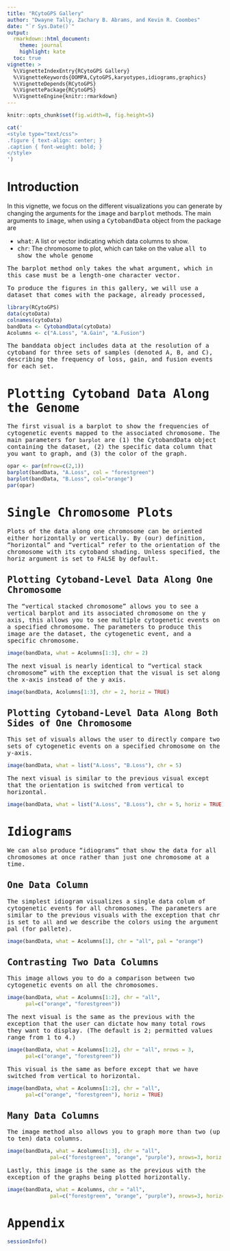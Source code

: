 ---
title: "RCytoGPS Gallery"
author: "Dwayne Tally, Zachary B. Abrams, and Kevin R. Coombes"
date: "`r Sys.Date()`"
output:
  rmarkdown::html_document:
    theme: journal
    highlight: kate
  toc: true
vignette: >
  %\VignetteIndexEntry{RCytoGPS Gallery}
  %\VignetteKeywords{OOMPA,CytoGPS,karyotypes,idiograms,graphics}
  %\VignetteDepends{RCytoGPS}
  %\VignettePackage{RCytoGPS}
  %\VignetteEngine{knitr::rmarkdown}
---


```{r opts, echo=FALSE, results="hide"}
knitr::opts_chunk$set(fig.width=8, fig.height=5)
```
```{r mycss, results="asis", echo=FALSE}
cat('
<style type="text/css">
.figure { text-align: center; }
.caption { font-weight: bold; }
</style>
')
```
# Introduction
In this vignette, we focus on the different visualizations you can generate by
changing the arguments for the <tt>image</tt> and <tt>barplot</tt> methods. The main arguments
to <tt>image</tt>, when using a <tt>CytobandData</tt> object from the package are

* <tt>what</tt>: A list or vector indicating which data columns to show.
* <tt>chr</tt>: The chromosome to plot, which can take on the value <tt>all<tt> to show the whole genome

The <tt>barplot</tt> method only takes the <tt>what</tt> argument, which in this case must be a
length-one character vector.

To produce the figures in this gallery, we will use a dataset that comes with the
package, already processed,
```{r Setup}
library(RCytoGPS)
data(cytoData)
colnames(cytoData)
bandData <- CytobandData(cytoData)
Acolumns <- c("A.Loss", "A.Gain", "A.Fusion")
```
The <tt>banddata</tt> object includes data at the resolution of a cytoband for three sets
of samples (denoted A, B, and C), describing the frequency of loss, gain, and fusion
events for each set.

# Plotting Cytoband Data Along the Genome
The first visual is a barplot to show the frequencies of cytogenetic events mapped to the
associated chromosome. The main parameters for `barplot` are (1) the <tt>CytobandData</tt>
object containing the dataset, (2) the specific data column that  you want to graph, and
(3) the color of the graph.
```{r gb, fig.cap="Figure 1: Cytoband level data along the genome.", fig.width=14, fig.height=7}
opar <- par(mfrow=c(2,1))
barplot(bandData, "A.Loss", col = "forestgreen")
barplot(bandData, "B.Loss", col="orange")
par(opar)
```

# Single Chromosome Plots
Plots of the data along one chromosome can be oriented either horizontally or vertically.
By (our) definition, "horizontal" and "vertical" refer to the orientation of the chromosome
with its cytoband shading. Unless specified, the <tt>horiz</tt> argument is set to
<tt>FALSE</tt> by default.

## Plotting Cytoband-Level Data Along One Chromosome
The "vertical stacked chromosome" allows you to see a vertical barplot and its associated
chromosome on the y axis, this allows you to see multiple cytogenetic events on a specified
chromosome. The parameters to produce this image are the dataset, the cytogenetic event, and
a specific chromosome.

```{r v.plot2Chrom, fig.width=8, fig.height=5,fig.cap = "Figure 2: Vertical stacked barplot of LGF frequencies on chromosome 2 for type A samples."}
image(bandData, what = Acolumns[1:3], chr = 2)
```
The next visual is nearly identical to "vertical stack chromosome" with the exception that the visual is set along the x-axis instead of the y axis.

```{r h.plot2Chrom, fig.width=5, fig.height=8, fig.cap = "Figure 3: Horizontal stacked barplot of LGF frequencies on chromosome 2 for type A samples."}
image(bandData, Acolumns[1:3], chr = 2, horiz = TRUE)
```

## Plotting Cytoband-Level Data Along Both Sides of One Chromosome
This set of visuals allows the user to directly compare two sets of cytogenetic events
on a specified chromosome on the y-axis.
```{r v.plot1Chrom, fig.width=8, fig.height=5, fig.cap = "Figure 4: Vertical stacked barplot of LGF frequencies on chromosome 5 for type A and B samples."}
image(bandData, what = list("A.Loss", "B.Loss"), chr = 5)

```
The next visual is similar to the previous visual except that the orientation is switched
from vertical to horizontal.
```{r h.plot1Chrom, fig.width=5, fig.height=8, fig.cap = "Figure 5: Horizontal stacked barplot of LGF frequencies on chromosome 5 for type A and B samples."}
image(bandData, what = list("A.Loss", "B.Loss"), chr = 5, horiz = TRUE)
```

# Idiograms
We can also produce "idiograms" that show the data for all chromosomes at once rather than
just one chromosome at a time.

## One Data Column
The simplest idiogram visualizes a single data colum of cytogenetic events for all
chromosomes. The parameters are similar to the previous visuals with the exception
that <tt>chr</tt> is set to `all` and we describe the colors using the argument
<tt>pal</tt> (for pallete).
```{r makeid, fig.width=10, fig.height=8, fig.cap="Figure 6: Idiogram for one data columm."}
image(bandData, what = Acolumns[1], chr = "all", pal = "orange")
```

## Contrasting Two Data Columns
This image allows you to do a comparison between two cytogenetic events on all the chromosomes.
```{r biid, fig.width=15, fig.height=12, fig.cap="Figure 7: Idiogram to contrast two data columms."}
image(bandData, what = Acolumns[1:2], chr = "all",
      pal=c("orange", "forestgreen"))
```
The next visual is the same as the previous with the exception that the user can dictate
how many total rows they want to display. (The default is 2; permitted values range from
1 to 4.)
```{r biid3, fig.width=17, fig.height=17, fig.cap="Figure 8: Idiogram to contrast two data columms."}
image(bandData, what = Acolumns[1:2], chr = "all", nrows = 3,
      pal=c("orange", "forestgreen"))
```
This visual is the same as before except that we have switched from vertical to horizontal.
```{r hbiid, fig.width=8, fig.height=10, fig.cap="Figure 9: Idiogram to contrast two data columms."}
image(bandData, what = Acolumns[1:2], chr = "all", 
      pal=c("orange", "forestgreen"), horiz = TRUE)
```

## Many Data Columns
The <tt>image</tt> method also  allows you to graph more than two (up to ten) data columns.
```{r stackid, fig.width=17, fig.height=15, fig.cap="Figure 10: Idiogram for many data columns."}
image(bandData, what = Acolumns[1:3], chr = "all", 
              pal=c("forestgreen", "orange", "purple"), nrows=3, horiz = FALSE)
```
Lastly, this image is the same as the previous with the exception of the graphs being plotted horizontally.
```{r hstackid, fig.width=14, fig.height=9, fig.cap="Figure 11: Idiogram for many data columns."}
image(bandData, what = Acolumns, chr = "all", 
              pal=c("forestgreen", "orange", "purple"), nrows=3, horiz= TRUE)
```

# Appendix
```{r si}
sessionInfo()
```